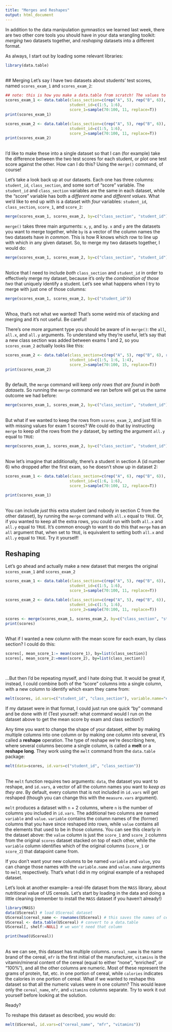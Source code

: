 ```yaml
---
title: "Merges and Reshapes"
output: html_document
---
```


In addition to the data manipulation gymnastics we learned last week, there are two other core tools you should have in your data wrangling toolkit: *merging* two datasets together, and *reshaping* datasets into a different format. 

As always, I start out by loading some relevant libraries:
```r
library(data.table)
```
<br> 
## Merging
Let's say I have two datasets about students' test scores, named `scores_exam_1` and `scores_exam_2`:
```r
## note: this is how you make a data.table from scratch! The values to the left of the "=" are column names, the vectors to the right are the values. You should recognize most of these functions, except "sample". Type ?sample into your console to learn what it does.
scores_exam_1 <- data.table(class_section=c(rep("A", 5), rep("B", 6)),
                            student_id=c(1:5, 1:6),
                            score_1=sample(70:100, 11, replace=T))
print(scores_exam_1)

scores_exam_2 <- data.table(class_section=c(rep("A", 5), rep("B", 6)),
                            student_id=c(1:5, 1:6),
                            score_2=sample(70:100, 11, replace=T))
print(scores_exam_2)
```

<br>
I'd like to make these into a single dataset so that I can (for example) take the difference between the two test scores for each student, or plot one test score against the other. How can I do this? Using the `merge()` command, of course!

Let's take a look back up at our datasets. Each one has three columns: `student_id`, `class_section`, and some sort of "score" variable. The `student_id` and `class_section` variables are the same in each dataset, while the "score" variable has both a *different name* and *different values*. What we'd like to end up with is a dataset with *four* variables: `student_id`, `class_section`, `score_1`, and `score_2`:
```r
merge(scores_exam_1, scores_exam_2, by=c("class_section", "student_id"))
```

`merge()` takes three main arguments: `x`, `y`, and `by`. `x` and `y` are the datasets you want to merge together, while `by` is a vector of the column names the two datasets have in *common*. This is how R knows which row to line up with which in any given dataset. So, to merge my two datasets together, I would do: 
```r
merge(scores_exam_1, scores_exam_2, by=c("class_section", "student_id"))
```
<br>
Notice that I need to include *both* `class_section` and `student_id` in order to effectively merge my dataset, because it's only the *combination of those two* that uniquely identify a student. Let's see what happens when I try to merge with just one of those columns:
```r
merge(scores_exam_1, scores_exam_2, by=c("student_id"))
```
<br>
Whoa, that's not what we wanted! That's some weird mix of stacking and merging and it's not useful. Be careful! 

There's one more argument type you should be aware of in `merge()`: the `all`, `all.x`, and `all.y` arguments. To understand why they're useful, let's say that a new class section was added between exams 1 and 2, so you `scores_exam_2` actually looks like this:
```r
scores_exam_2 <- data.table(class_section=c(rep("A", 5), rep("B", 6), rep("C", 4)),
                            student_id=c(1:5, 1:6, 1:4),
                            score_2=sample(70:100, 15, replace=T))
print(scores_exam_2)
```
<br>
By default, the `merge` command will keep *only rows that are found in both datasets*. So running the `merge` command we ran before will get us the same outcome we had before:
```r
merge(scores_exam_1, scores_exam_2, by=c("class_section", "student_id"))
```
<br>
But what if we wanted to keep the rows from `scores_exam_2`, and just fill in with missing values for exam 1 scores? We could do that by instructing `merge` to keep *all* the rows from the *y* dataset, by setting the argument `all.y` equal to `TRUE`:
```r
merge(scores_exam_1, scores_exam_2, by=c("class_section", "student_id"), all.y=TRUE)
```
<br>
Now let's imagine that additionally, there's a student in section A (id number 6) who dropped after the first exam, so he doesn't show up in dataset 2:
```r
scores_exam_1 <- data.table(class_section=c(rep("A", 6), rep("B", 6)),
                            student_id=c(1:6, 1:6),
                            score_1=sample(70:100, 12, replace=T))

print(scores_exam_1)
```
<br>
You can include *just* this extra student (and nobody in section C from the other dataset), by running the `merge` command with `all.x` equal to `TRUE`. Or, if you wanted to keep all the extra rows, you could run with both `all.x` and `all.y` equal to `TRUE`. It's common enough to want to do this that `merge` has an `all` argument that, when set to `TRUE`, is equivalent to setting both `all.x` and `all.y` equal to  `TRUE`. Try it yourself!


## Reshaping
Let's go ahead and actually make a new dataset that merges the original `scores_exam_1` and `scores_exam_2`
```r
scores_exam_1 <- data.table(class_section=c(rep("A", 5), rep("B", 6)),
                            student_id=c(1:5, 1:6),
                            score_1=sample(70:100, 11, replace=T))

scores_exam_2 <- data.table(class_section=c(rep("A", 5), rep("B", 6)),
                            student_id=c(1:5, 1:6),
                            score_2=sample(70:100, 11, replace=T))
```

```r
scores <- merge(scores_exam_1, scores_exam_2, by=c("class_section", "student_id"))
print(scores)
```
<br>
What if I wanted a new column with the mean score for each exam, by class section? I could do this:
```r
scores[, mean_score_1:= mean(score_1), by=list(class_section)]
scores[, mean_score_2:=mean(score_2), by=list(class_section)]
```
<br>

...But then I'd be repeating myself, and I hate doing that. It would be great if, instead, I could combine both of the "score" columns into a single column, with a new column to identify which exam they came from:
```r
melt(scores, id.vars=c("student_id", "class_section"), variable.name="exam", value.name="score")
```
If my dataset were in that format, I could just run one quick "by" command and be done with it! (Test yourself: what command would I run on the dataset above to get the mean score by exam and class section?) 

Any time you want to change the shape of your dataset, either by making multiple columns into one column or by making one column into several, it's called a **reshape** operation. The type of reshape we're describing here, where several columns become a single column, is called a **melt** or a **reshape long**. They work using the `melt` command from the `data.table` package:
```r
melt(data=scores, id.vars=c("student_id", "class_section"))
```
<br>
The `melt` function requires two arguments: `data`, the dataset you want to reshape, and `id.vars`, a vector of all the column names you want to *keep as they are*. By default, every column that is not included in `id.vars` will get reshaped (though you can change this with the `measure.vars` argument). 

`melt` produces a dataset with `n` + 2 columns, where `n` is the number of columns you included in `id.vars`. The additional two columns are named `variable` and `value`. `variable` contains the column names of the (former) columns that you have since reshaped into rows, while `value` contains all the elements that used to be in those columns. You can see this clearly in the dataset above: the `value` column is just the `score_1` and `score_2` columns from the original `scores` dataset stacked on top of each other, while the `variable` column identifies which of the original columns (`score_1` or `score_2`) that datapoint came from. 

If you don't want your new columns to be named `variable` and `value`, you can change those names with the `variable.name` and `value.name` arguments to `melt`, respectively. That's what I did in my original example of a reshaped dataset. 

Let's look at another example-- a real-life dataset from the `MASS` library, about nutritional value of US cereals. Let's start by loading in the data and doing a little cleaning (remember to install the `MASS` dataset if you haven't already!)
```r
library(MASS)
data(UScereal) # load UScereal dataset
UScereal$cereal_name <- rownames(UScereal) # this saves the names of cereals as an actual row, instead of an index value. not super important right now.
UScereal <- data.table(UScereal) # convert to a data.table
UScereal[, shelf:=NULL] # we won't need that column
```
```r
print(head(UScereal))
```
<br>
As we can see, this dataset has multiple columns. `cereal_name` is the name brand of the cereal, `mfr` is the first initial of the manufacturer, `vitamins` is the vitamin/mineral content of the cereal (equal to either "none", "enriched", or "100%"), and all the other columns are numeric. Most of these represent the grams of protein, fat, etc. in one portion of cereal, while `calories` indicates the calories in one portion of cereal. 
What if we wanted to reshape this dataset so that all the numeric values were in one column? This would leave only the `cereal_name`, `mfr`, and `vitamins` columns separate. Try to work it out yourself before looking at the solution.

Ready?

To reshape this dataset as described, you would do:
```r
melt(UScereal, id.vars=c("cereal_name", "mfr", "vitamins"))
```
<br>







